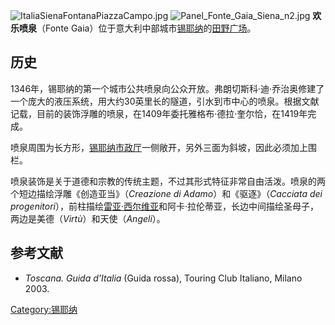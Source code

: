 {{Coord|43|19|6.89|N|11|19|53.12|E|type:landmark_region:IT|display=title}}
[[File:ItaliaSienaFontanaPiazzaCampo.jpg|thumb]]
[[File:Panel_Fonte_Gaia_Siena_n2.jpg|thumb]]
'''欢乐喷泉'''（Fonte Gaia）位于意大利中部城市[[锡耶纳|锡耶纳]]的[[田野广场|田野广场]]。

==历史==
1346年，锡耶纳的第一个城市公共喷泉向公众开放。弗朗切斯科·迪·乔治奥修建了一个庞大的液压系统，用大约30英里长的隧道，引水到市中心的喷泉。根据文献记载，目前的装饰浮雕的喷泉，在1409年委托雅格布·德拉·奎尔恰，在1419年完成。

喷泉周围为长方形，[[锡耶纳市政厅|锡耶纳市政厅]]一侧敞开，另外三面为斜坡，因此必须加上围栏。

喷泉装饰是关于道德和宗教的传统主题，不过其形式特征非常自由活泼。喷泉的两个短边描绘浮雕《创造亚当》（''Creazione di Adamo''）和《驱逐》（''Cacciata dei progenitori''），前柱描绘[[雷亚·西尔维亚|雷亚·西尔维亚]]和阿卡·拉伦蒂亚，长边中间描绘圣母子，两边是美德（''Virtù''）和天使（''Angeli''）。

==参考文献==
*''Toscana. Guida d'Italia'' (Guida rossa), Touring Club Italiano, Milano 2003.

[[Category:锡耶纳|Category:锡耶纳]]